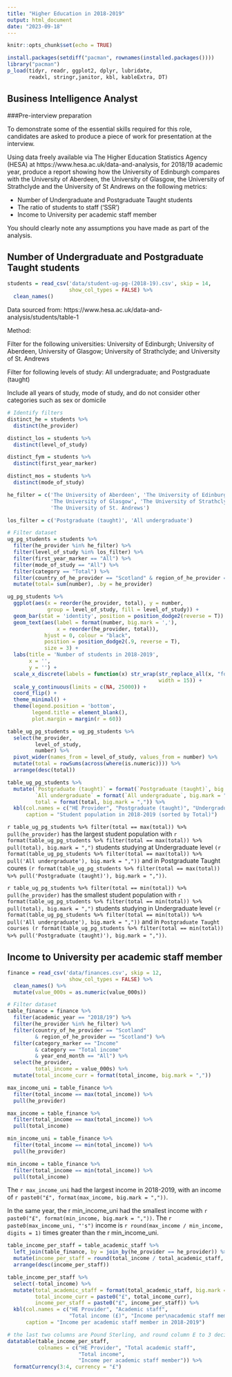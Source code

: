 ---
title: "Higher Education in 2018-2019"
output: html_document
date: "2023-09-18"
---

```{r setup, message=FALSE, warning=FALSE, echo=F}
knitr::opts_chunk$set(echo = TRUE)

install.packages(setdiff("pacman", rownames(installed.packages())))
library("pacman")
p_load(tidyr, readr, ggplot2, dplyr, lubridate, 
       readxl, stringr,janitor, kbl, kableExtra, DT)
```

## Business Intelligence Analyst

###Pre-interview preparation

To demonstrate some of the essential skills required for this role, candidates are asked to produce a piece of work for presentation at the interview. 

Using data freely available via The Higher Education Statistics Agency (HESA) at https://www.hesa.ac.uk/data-and-analysis, for 2018/19 academic year, produce a report showing how the University of Edinburgh compares with the University of Aberdeen, the University of Glasgow, the University of Strathclyde and the University of St Andrews on the following metrics:

* Number of Undergraduate and Postgraduate Taught students
* The ratio of students to staff (‘SSR’)
* Income to University per academic staff member

You should clearly note any assumptions you have made as part of the analysis. 

## Number of Undergraduate and Postgraduate Taught students

```{r load-student-data, message=FALSE, warning=FALSE, echo=F}

students = read_csv('data/student-ug-pg-(2018-19).csv', skip = 14, 
                    show_col_types = FALSE) %>% 
  clean_names()
```

Data sourced from: https://www.hesa.ac.uk/data-and-analysis/students/table-1

Method:

Filter for the following universities: University of Edinburgh; University of Aberdeen, University of Glasgow; University of Strathclyde; and University of St. Andrews

Filter for following levels of study: All undergraduate; and Postgraduate (taught)

Include all years of study, mode of study, and do not consider other categories such as sex or domicile

```{r distinct-categories, message=FALSE, warning=FALSE, echo=F}

# Identify filters
distinct_he = students %>% 
  distinct(he_provider)

distinct_los = students %>% 
  distinct(level_of_study)

distinct_fym = students %>% 
  distinct(first_year_marker)

distinct_mos = students %>% 
  distinct(mode_of_study)
```

```{r filter-unis, message=FALSE, warning=FALSE, echo=F}
he_filter = c('The University of Aberdeen', 'The University of Edinburgh',
              'The University of Glasgow', 'The University of Strathclyde',
              'The University of St. Andrews')

los_filter = c('Postgraduate (taught)', 'All undergraduate')

# Filter dataset
ug_pg_students = students %>% 
  filter(he_provider %in% he_filter) %>% 
  filter(level_of_study %in% los_filter) %>% 
  filter(first_year_marker == "All") %>% 
  filter(mode_of_study == "All") %>% 
  filter(category == "Total") %>% 
  filter(country_of_he_provider == "Scotland" & region_of_he_provider == "Scotland") %>%
  mutate(total= sum(number), .by = he_provider)
```

```{r plot-students, message=FALSE, echo=F}

ug_pg_students %>% 
  ggplot(aes(x = reorder(he_provider, total), y = number, 
             group = level_of_study, fill = level_of_study)) + 
  geom_bar(stat = 'identity', position = position_dodge2(reverse = T)) +
  geom_text(aes(label = format(number, big.mark = ','),
                x = reorder(he_provider, total)),
            hjust = 0, colour = "black", 
            position = position_dodge2(.9, reverse = T),
            size = 3) +
  labs(title = 'Number of students in 2018-2019',
       x = '',
       y = '') +
  scale_x_discrete(labels = function(x) str_wrap(str_replace_all(x, "foo" , " "),
                                                 width = 15)) +
  scale_y_continuous(limits = c(NA, 25000)) +
  coord_flip() +
  theme_minimal() +
  theme(legend.position = 'bottom',
        legend.title = element_blank(),
        plot.margin = margin(r = 60))
```

```{r, message=FALSE, warning=FALSE, echo=F}
table_ug_pg_students = ug_pg_students %>% 
  select(he_provider,
         level_of_study,
         number) %>% 
  pivot_wider(names_from = level_of_study, values_from = number) %>% 
  mutate(total = rowSums(across(where(is.numeric)))) %>% 
  arrange(desc(total))

table_ug_pg_students %>% 
  mutate(`Postgraduate (taught)` = format(`Postgraduate (taught)`, big.mark = ","),
         `All undergraduate` = format(`All undergraduate`, big.mark = ","),
         total = format(total, big.mark = ",")) %>% 
  kbl(col.names = c("HE Provider", "Postgraduate (taught)", "Undergraduate", "Total"),
      caption = "Student population in 2018-2019 (sorted by Total)")
```

`r table_ug_pg_students %>% filter(total == max(total)) %>% pull(he_provider)` has the largest student population with `r format(table_ug_pg_students %>% filter(total == max(total)) %>% pull(total), big.mark = ",")` students studying at Undergraduate level `(r format(table_ug_pg_students %>% filter(total == max(total)) %>% pull('All undergraduate'), big.mark = ","))` and in Postgraduate Taught coures `(r format(table_ug_pg_students %>% filter(total == max(total)) %>% pull('Postgraduate (taught)'), big.mark = ","))`.

`r table_ug_pg_students %>% filter(total == min(total)) %>% pull(he_provider)` has the smallest student population with `r format(table_ug_pg_students %>% filter(total == min(total)) %>% pull(total), big.mark = ",")` students studying in Undergraduate level `(r format(table_ug_pg_students %>% filter(total == min(total)) %>% pull('All undergraduate'), big.mark = ","))` and in `Postgraduate Taught courses (r format(table_ug_pg_students %>% filter(total == min(total)) %>% pull('Postgraduate (taught)'), big.mark = ","))`.

## Income to University per academic staff member

```{r load-finance, message=FALSE, warning=FALSE, echo=F}

finance = read_csv('data/finances.csv', skip = 12, 
                    show_col_types = FALSE) %>% 
  clean_names() %>% 
  mutate(value_000s = as.numeric(value_000s))
```

```{r filter-finance, message=FALSE, warning=FALSE, echo=F}

# Filter dataset
table_finance = finance %>% 
  filter(academic_year == "2018/19") %>% 
  filter(he_provider %in% he_filter) %>% 
  filter(country_of_he_provider == "Scotland"
         & region_of_he_provider == "Scotland") %>%
  filter(category_marker == "Income" 
         & category == "Total income" 
         & year_end_month == "All") %>% 
  select(he_provider,
         total_income = value_000s) %>% 
  mutate(total_income_curr = format(total_income, big.mark = ","))
```

```{r finance-points, message=FALSE, warning=FALSE, echo=F}
max_income_uni = table_finance %>% 
  filter(total_income == max(total_income)) %>%
  pull(he_provider)

max_income = table_finance %>% 
  filter(total_income == max(total_income)) %>% 
  pull(total_income)

min_income_uni = table_finance %>% 
  filter(total_income == min(total_income)) %>%
  pull(he_provider)

min_income = table_finance %>% 
  filter(total_income == min(total_income)) %>% 
  pull(total_income)
```

The `r max_income_uni` had the largest income in 2018-2019, with an income of `r paste0("£", format(max_income, big.mark = ","))`.

In the same year, the r min_income_uni had the smallest income with `r paste0("£", format(min_income, big.mark = ","))`. The `r paste0(max_income_uni, "'s")` income is `r round(max_income / min_income, digits = 1)` times greater than the r min_income_uni.

```{r income-per-staff, message=FALSE, warning=FALSE, echo=F}

table_income_per_staff = table_academic_staff %>% 
  left_join(table_finance, by = join_by(he_provider == he_provider)) %>% 
  mutate(income_per_staff = round(total_income / total_academic_staff, digits = 2)) %>% 
  arrange(desc(income_per_staff))

table_income_per_staff %>% 
  select(-total_income) %>% 
  mutate(total_academic_staff = format(total_academic_staff, big.mark = ","),
         total_income_curr = paste0("£", total_income_curr),
         income_per_staff = paste0("£", income_per_staff)) %>% 
  kbl(col.names = c("HE Provider", "Academic staff", 
                    "Total income (£)", "Income per\nacademic staff member (£)"),
      caption = "Income per academic staff member in 2018-2019")
```

```{r test, eval=FALSE, message=FALSE, warning=FALSE, echo=F}
# the last two columns are Pound Sterling, and round column E to 3 decimal places
datatable(table_income_per_staff, 
          colnames = c("HE Provider", "Total academic staff",
                       "Total income",
                       "Income per academic staff member")) %>% 
  formatCurrency(3:4, currency = "£") 
```

